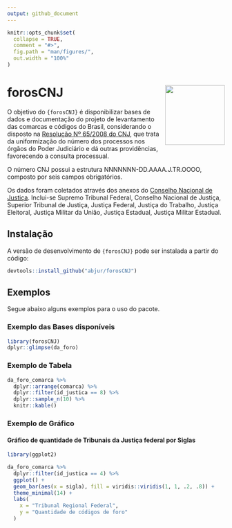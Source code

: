```yaml
---
output: github_document
---
```



```r
knitr::opts_chunk$set(
  collapse = TRUE,
  comment = "#>",
  fig.path = "man/figures/",
  out.width = "100%"
)
```


# forosCNJ <img src='man/figures/logo.png' align="right" height="138" />

O objetivo do `{forosCNJ}` é disponibilizar bases de dados e documentação do projeto de levantamento das comarcas e códigos do Brasil, considerando o disposto na [Resolução Nº 65/2008 do CNJ](https://atos.cnj.jus.br/atos/detalhar/119), que trata da uniformização do número dos processos nos órgãos do  Poder Judiciário e dá outras providências, favorecendo a consulta processual. 

O número CNJ possui a estrutura NNNNNNN-DD.AAAA.J.TR.OOOO, composto por seis campos obrigatórios. 

Os dados foram coletados através dos anexos do [Conselho Nacional de Justiça](https://www.cnj.jus.br/programas-e-acoes/numeracao-unica/documentos/).  Inclui-se Supremo Tribunal Federal, Conselho Nacional de Justiça, Superior Tribunal de Justiça, Justiça Federal, Justiça do Trabalho, Justiça Eleitoral, Justiça Militar da União, Justiça Estadual, Justiça Militar Estadual.

## Instalação

A versão de desenvolvimento de `{forosCNJ}` pode ser instalada a partir do código: 

```r
devtools::install_github("abjur/forosCNJ")
```

## Exemplos

Segue abaixo alguns exemplos para o uso do pacote.

### Exemplo das Bases disponíveis 

```r
library(forosCNJ)
dplyr::glimpse(da_foro)
```

### Exemplo de Tabela

```r
da_foro_comarca %>% 
  dplyr::arrange(comarca) %>% 
  dplyr::filter(id_justica == 8) %>% 
  dplyr::sample_n(10) %>% 
  knitr::kable()
```

### Exemplo de Gráfico

#### Gráfico de quantidade de Tribunais da Justiça federal por Siglas

``` r
library(ggplot2)

da_foro_comarca %>%
  dplyr::filter(id_justica == 4) %>% 
  ggplot() +
  geom_bar(aes(x = sigla), fill = viridis::viridis(1, 1, .2, .8)) +
  theme_minimal(14) +
  labs(
    x = "Tribunal Regional Federal", 
    y = "Quantidade de códigos de foro"
  )
```
